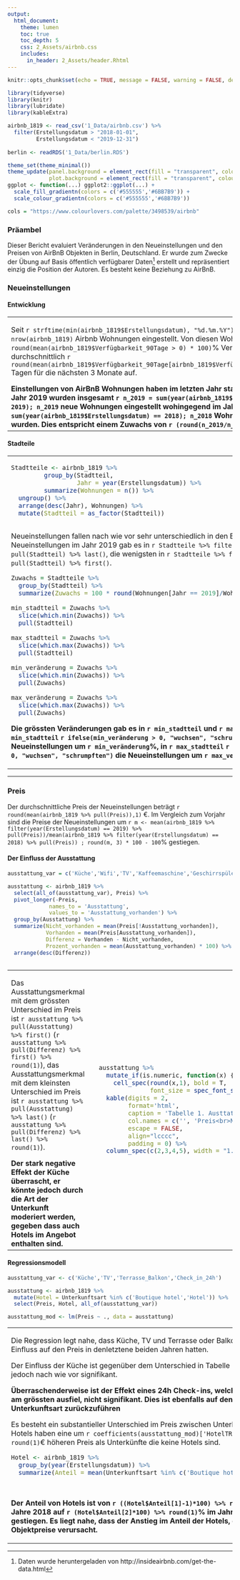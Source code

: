 ```yaml
---
output:
  html_document:
    theme: lumen
    toc: true
    toc_depth: 5
    css: 2_Assets/airbnb.css
    includes:
      in_header: 2_Assets/header.Rhtml
---
```


```r
knitr::opts_chunk$set(echo = TRUE, message = FALSE, warning = FALSE, dev.args=list(bg="transparent"))

library(tidyverse)
library(knitr)
library(lubridate)
library(kableExtra)

airbnb_1819 <- read_csv('1_Data/airbnb.csv') %>% 
  filter(Erstellungsdatum > "2018-01-01", 
         Erstellungsdatum < "2019-12-31")
  
berlin <- readRDS('1_Data/berlin.RDS')

theme_set(theme_minimal())
theme_update(panel.background = element_rect(fill = "transparent", colour = NA),
             plot.background = element_rect(fill = "transparent", colour = NA))
ggplot <- function(...) ggplot2::ggplot(...) + 
  scale_fill_gradientn(colors = c('#555555','#6BB7B9')) + 
  scale_colour_gradientn(colors = c('#555555','#6BB7B9'))

cols = "https://www.colourlovers.com/palette/3498539/airbnb"

```

<!--## {.tabset}--->

### Präambel

Dieser Bericht evaluiert Veränderungen in den Neueinstellungen und den Preisen von AirBnB Objekten in Berlin, Deutschland. Er wurde zum Zwecke der Übung auf Basis öffentlich verfügbarer Daten^[Daten wurde heruntergeladen von http://insideairbnb.com/get-the-data.html] erstellt und repräsentiert einzig die Position der Autoren. Es besteht keine Beziehung zu AirBnB.   

### Neueinstellungen

#### Entwicklung

<table>
<col width = 40%>
<col width = 10%>
<col width = 50%>
<tr>
  <td>
  
Seit `r strftime(min(airbnb_1819$Erstellungsdatum), "%d.%m.%Y")` wurden in Berlin `r nrow(airbnb_1819)` Airbnb Wohnungen eingestellt. Von diesen Wohnungn weisen aktuell `r round(mean(airbnb_1819$Verfügbarkeit_90Tage > 0) * 100)`% Verfügbarkeiten von durchschnittlich `r round(mean(airbnb_1819$Verfügbarkeit_90Tage[airbnb_1819$Verfügbarkeit_90Tage>0]),1)` Tagen für die nächsten 3 Monate auf.

**Einstellungen von AirBnB Wohnungen haben im letzten Jahr stark zugenommen. Im Jahr 2019 wurden insgesamt `r n_2019 = sum(year(airbnb_1819$Erstellungsdatum) == 2019); n_2019` neue Wohnungen eingestellt wohingegend im Jahr 2018 nur `r n_2018 = sum(year(airbnb_1819$Erstellungsdatum) == 2018); n_2018` Wohnungen eingestellt wurden. Dies entspricht einem Zuwachs von `r (round(n_2019/n_2018, 2) - 1)*100`%.**
  </td>
  <td>
  </td>
  <td>

```r
ggplot(airbnb_1819 %>% 
         group_by(Jahr = year(Erstellungsdatum), month = month(Erstellungsdatum)) %>% 
         summarize(
           Monat = forcats::as_factor(paste(first(Jahr), first(month), sep = '-')),
           Wohnungen = n()), 
       aes(x = Monat, y = Wohnungen, fill = Jahr)) + 
  geom_bar(stat='identity', position='dodge') + 
  theme(legend.position = 'none',
        axis.text.x = element_text(angle = 45, hjust = 1)) 

cap = "<center>Figure 1. Neueinstellungen pro Monat</center>"

```
</td>
</tr>
</table>

#### Stadteile

<table>
<col width = 40%>
<col width = 10%>
<col width = 50%>
<tr>
  <td>

```r
Stadtteile <- airbnb_1819 %>% 
         group_by(Stadtteil, 
                  Jahr = year(Erstellungsdatum)) %>% 
         summarize(Wohnungen = n()) %>% 
  ungroup() %>% 
  arrange(desc(Jahr), Wohnungen) %>% 
  mutate(Stadtteil = as_factor(Stadtteil))



```

Neueinstellungen fallen nach wie vor sehr unterschiedlich in den Bezirke aus. Die meisten Neueinstellungen im Jahr 2019 gab es in `r Stadtteile %>% filter(Jahr == 2019) %>% pull(Stadtteil) %>% last()`, die wenigsten in `r Stadtteile %>% filter(Jahr == 2019) %>% pull(Stadtteil) %>% first()`.   
 
```r
Zuwachs = Stadtteile %>% 
  group_by(Stadtteil) %>% 
  summarize(Zuwachs = 100 * round(Wohnungen[Jahr == 2019]/Wohnungen[Jahr == 2018]-1,2))

min_stadtteil = Zuwachs %>% 
  slice(which.min(Zuwachs)) %>% 
  pull(Stadtteil)

max_stadtteil = Zuwachs %>% 
  slice(which.max(Zuwachs)) %>% 
  pull(Stadtteil)

min_veränderung = Zuwachs %>% 
  slice(which.min(Zuwachs)) %>% 
  pull(Zuwachs)

max_veränderung = Zuwachs %>% 
  slice(which.max(Zuwachs)) %>% 
  pull(Zuwachs)

```

**Die grössten Veränderungen gab es in `r min_stadtteil` und `r max_stadtteil`. In `r min_stadtteil` `r ifelse(min_veränderung > 0, "wuchsen", "schrumpften")` die Neueinstellungen um `r min_veränderung`%, in `r max_stadtteil` `r ifelse(max_veränderung > 0, "wuchsen", "schrumpften")` die Neueinstellungen um `r max_veränderung`%.**


</td>
<td>
</td>
<td>
```r

ggplot(Stadtteile, 
       aes(y = Stadtteil, x = Wohnungen, group = Jahr, fill = Jahr)) + 
  geom_bar(stat='identity', position='dodge') + 
  theme(legend.position = 'none') + labs(y='')

cap = "<center>Figure 2. Neueinstellungen pro Bezirk</center>"
```

</td>
</tr>
</table>

------


### Preis

Der durchschnittliche Preis der Neueinstellungen beträgt `r round(mean(airbnb_1819 %>% pull(Preis)),1)` €. Im Vergleich zum Vorjahr sind die Preise der Neueinstellungen um `r m <- mean(airbnb_1819 %>% filter(year(Erstellungsdatum) == 2019) %>% pull(Preis))/mean(airbnb_1819 %>% filter(year(Erstellungsdatum) == 2018) %>% pull(Preis)) ; round(m, 3) * 100 - 100`% gestiegen.

#### Der Einfluss der Ausstattung

```r

ausstattung_var = c('Küche','Wifi','TV','Kaffeemaschine','Geschirrspüler','Terrasse_Balkon','Check_in_24h')

ausstattung <- airbnb_1819 %>% 
  select(all_of(ausstattung_var), Preis) %>%
  pivot_longer(-Preis,
             names_to = 'Ausstattung',
             values_to = 'Ausstattung_vorhanden') %>% 
  group_by(Ausstattung) %>% 
  summarize(Nicht_vorhanden = mean(Preis[!Ausstattung_vorhanden]),
            Vorhanden = mean(Preis[Ausstattung_vorhanden]),
            Differenz = Vorhanden - Nicht_vorhanden, 
            Prozent_vorhanden = mean(Ausstattung_vorhanden) * 100) %>% 
  arrange(desc(Differenz)) 



```

<table width=100%>
<col width = 25%>
<col width = 10%>
<col width = 65%>
<tr>
  <td>
  Das Ausstattungsmerkmal mit dem grössten Unterschied im Preis ist `r ausstattung %>% pull(Ausstattung) %>% first()` (`r ausstattung %>% pull(Differenz) %>% first() %>% round(1)`), das Ausstattungsmerkmal mit dem kleinsten Unterschied im Preis ist `r ausstattung %>% pull(Ausstattung) %>% last()` (`r ausstattung %>% pull(Differenz) %>% last() %>% round(1)`). 
  
  <b>Der stark negative Effekt der Küche überrascht, er könnte jedoch durch die Art der Unterkunft moderiert werden, gegeben dass auch Hotels im Angebot enthalten sind.</b>  
  </td>
  <td>
  </td>
  <td>

```r

ausstattung %>% 
  mutate_if(is.numeric, function(x) {
    cell_spec(round(x,1), bold = T, 
              font_size = spec_font_size(x, begin=10, end=16))}) %>%
  kable(digits = 2,
        format='html', 
        caption = 'Tabelle 1. Austtatung und Einfluss auf den Preis', 
        col.names = c('', 'Preis<br>Nicht-vorh.', 'Preis<br>vorh.','Differenz','Prozent<br>vorh.'),
        escape = FALSE,
        align="lcccc",
        padding = 0) %>% 
  column_spec(c(2,3,4,5), width = "1.2in") 

```

</td>
</tr>
</table>


#### Regressionsmodell

```r
ausstattung_var <- c('Küche','TV','Terrasse_Balkon','Check_in_24h')

ausstattung <- airbnb_1819 %>% 
  mutate(Hotel = Unterkunftsart %in% c('Boutique hotel','Hotel')) %>% 
  select(Preis, Hotel, all_of(ausstattung_var))

ausstattung_mod <- lm(Preis ~ ., data = ausstattung)
```

<table width=100%>
<col width = 50%>
<col width = 10%>
<col width = 40%>
<tr>
  <td>
  
  Die Regression legt nahe, dass Küche, TV und Terrasse oder Balkon den grössten Einfluss auf den Preis in denletztene beiden Jahren hatten. 
  
  Der Einfluss der Küche ist gegenüber dem Unterschied in Tabelle 1 gesunken, jedoch nach wie vor signifikant. 
  
  <b>Überraschenderweise ist der Effekt eines 24h Check-ins, welcher deskriptiv am grössten ausfiel, nicht signifikant. Dies ist ebenfalls auf den Zusammen zur Unterkunftsart zurückzuführen</b>
  
  Es besteht ein substantieller Unterschied im Preis zwischen Unterkunftsarten. Hotels haben eine um `r coefficients(ausstattung_mod)['HotelTRUE'] %>% round(1)`€ höheren Preis als Unterkünfte die keine Hotels sind.  
  
```r

Hotel <- airbnb_1819 %>% 
  group_by(year(Erstellungsdatum)) %>% 
  summarize(Anteil = mean(Unterkunftsart %in% c('Boutique hotel','Hotel'))) 

  

```

<b>Der Anteil von Hotels ist von `r ((Hotel$Anteil[1]-1)*100) %>% round(1)`% im Jahre 2018 auf `r (Hotel$Anteil[2]*100) %>% round(1)`% im Jahre 2019 gestiegen. Es liegt nahe, dass der Anstieg im Anteil der Hotels, den Anstieg der Objektpreise verursacht. 

  
  </td>
  <td>
  </td>
  <td>

```r
tab <- sjPlot::tab_model(ausstattung_mod,
                  pred.labels = c('Achsenabschnitt', names(ausstattung)[-1]),
                  title = 'Table 2. Regression des Preises auf die Ausstattung.',
                  CSS = list(css.caption = "font-weight:500", css.table="width: auto; margin-right: 0px;margin-left: auto;"))
tab
```

</td>
</tr>
</table>
